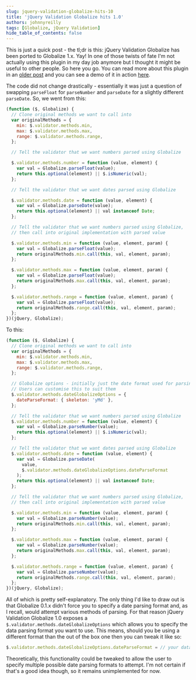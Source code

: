 ```yaml
---
slug: jquery-validation-globalize-hits-10
title: 'jQuery Validation Globalize hits 1.0'
authors: johnnyreilly
tags: [Globalize, jQuery Validation]
hide_table_of_contents: false
---
```


This is just a quick post - the tl;dr is this: jQuery Validation Globalize has been ported to Globalize 1.x. Yay! In one of those twists of fate I'm not actually using this plugin in my day job anymore but I thought it might be useful to other people. So here you go. You can read more about this plugin in an [older post](../2012-09-06-globalize-and-jquery-validate/index.mdx) and you can see a demo of it in action [here](http://johnnyreilly.github.io/jQuery.Validation.Unobtrusive.Native/AdvancedDemo/Globalize.html).

<!--truncate-->

The code did not change drastically - essentially it was just a question of swapping `parseFloat` for `parseNumber` and `parseDate` for a slightly different `parseDate`. So, we went from this:

```js
(function ($, Globalize) {
  // Clone original methods we want to call into
  var originalMethods = {
    min: $.validator.methods.min,
    max: $.validator.methods.max,
    range: $.validator.methods.range,
  };

  // Tell the validator that we want numbers parsed using Globalize

  $.validator.methods.number = function (value, element) {
    var val = Globalize.parseFloat(value);
    return this.optional(element) || $.isNumeric(val);
  };

  // Tell the validator that we want dates parsed using Globalize

  $.validator.methods.date = function (value, element) {
    var val = Globalize.parseDate(value);
    return this.optional(element) || val instanceof Date;
  };

  // Tell the validator that we want numbers parsed using Globalize,
  // then call into original implementation with parsed value

  $.validator.methods.min = function (value, element, param) {
    var val = Globalize.parseFloat(value);
    return originalMethods.min.call(this, val, element, param);
  };

  $.validator.methods.max = function (value, element, param) {
    var val = Globalize.parseFloat(value);
    return originalMethods.max.call(this, val, element, param);
  };

  $.validator.methods.range = function (value, element, param) {
    var val = Globalize.parseFloat(value);
    return originalMethods.range.call(this, val, element, param);
  };
})(jQuery, Globalize);
```

To this:

```js
(function ($, Globalize) {
  // Clone original methods we want to call into
  var originalMethods = {
    min: $.validator.methods.min,
    max: $.validator.methods.max,
    range: $.validator.methods.range,
  };

  // Globalize options - initially just the date format used for parsing
  // Users can customise this to suit them
  $.validator.methods.dateGlobalizeOptions = {
    dateParseFormat: { skeleton: 'yMd' },
  };

  // Tell the validator that we want numbers parsed using Globalize
  $.validator.methods.number = function (value, element) {
    var val = Globalize.parseNumber(value);
    return this.optional(element) || $.isNumeric(val);
  };

  // Tell the validator that we want dates parsed using Globalize
  $.validator.methods.date = function (value, element) {
    var val = Globalize.parseDate(
      value,
      $.validator.methods.dateGlobalizeOptions.dateParseFormat
    );
    return this.optional(element) || val instanceof Date;
  };

  // Tell the validator that we want numbers parsed using Globalize,
  // then call into original implementation with parsed value

  $.validator.methods.min = function (value, element, param) {
    var val = Globalize.parseNumber(value);
    return originalMethods.min.call(this, val, element, param);
  };

  $.validator.methods.max = function (value, element, param) {
    var val = Globalize.parseNumber(value);
    return originalMethods.max.call(this, val, element, param);
  };

  $.validator.methods.range = function (value, element, param) {
    var val = Globalize.parseNumber(value);
    return originalMethods.range.call(this, val, element, param);
  };
})(jQuery, Globalize);
```

All of which is pretty self-explanatory. The only thing I'd like to draw out is that Globalize 0.1.x didn't force you to specify a date parsing format and, as I recall, would attempt various methods of parsing. For that reason jQuery Validation Globalize 1.0 exposes a `$.validator.methods.dateGlobalizeOptions` which allows you to specify the data parsing format you want to use. This means, should you be using a different format than the out of the box one then you can tweak it like so:

```js
$.validator.methods.dateGlobalizeOptions.dateParseFormat = // your data parsing format goes here...
```

Theoretically, this functionality could be tweaked to allow the user to specify multiple possible date parsing formats to attempt. I'm not certain if that's a good idea though, so it remains unimplemented for now.
